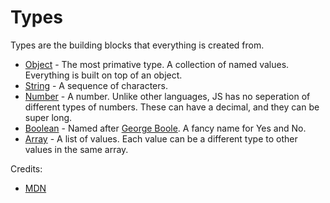 # Types

Types are the building blocks that everything is created from.

- [Object][object] - The most primative type. A collection of named values. Everything is built on top of an object.
- [String][string] - A sequence of characters.
- [Number][number] - A number. Unlike other languages, JS has no seperation of different types of numbers.
  These can have a decimal, and they can be super long.
- [Boolean][boolean] - Named after [George Boole][boole]. A fancy name for Yes and No.
- [Array][array] - A list of values. Each value can be a different type to other values in the same array.

Credits:

- [MDN][mdn]

[object]: object
[string]: string
[number]: number
[boolean]: boolean
[array]: array
[boole]: https://en.wikipedia.org/wiki/George_Boole
[mdn]: https://developer.mozilla.org/en-US/docs/Learn/JavaScript
